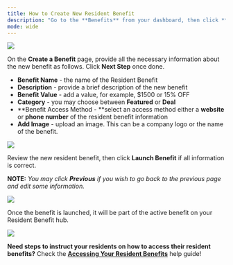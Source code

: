 ---
title: How to Create New Resident Benefit
description: "Go to the **Benefits** from your dashboard, then click **New Benefits**."
mode: wide
---


<Frame>
  <img src="/images/rtaImage-714.jpg"/>
</Frame>


On the **Create a Benefit** page, provide all the necessary information about the new benefit as follows. Click **Next Step** once done.

* **Benefit Name** \- the name of the Resident Benefit
* **Description** \- provide a brief description of the new benefit
* **Benefit Value** \- add a value, for example, $1500 or 15% OFF
* **Category** \- you may choose between **Featured** or **Deal**
* **Benefit Access Method - **select an access method either a **website** or **phone number** of the resident benefit information
* **Add Image** \- upload an image. This can be a company logo or the name of the benefit.



<Frame>
  <img src="/images/rtaImage-715.jpg"/>
</Frame>


Review the new resident benefit, then click **Launch Benefit** if all information is correct.

**NOTE:** _You may click **Previous** if you wish to go back to the previous page and edit some information._


<Frame>
  <img src="/images/rtaImage-716.jpg"/>
</Frame>

Once the benefit is launched, it will be part of the active benefit on your Resident Benefit hub.


<Frame>
  <img src="/images/rtaImage-717.jpg"/>
</Frame>


**Need steps to instruct your residents on how to access their resident benefits?** Check the **[Accessing Your Resident Benefits](/s/topic/0TO5e000000h9wrGAA/Accessing-Your-Resident-Benefits-Hub)** help guide!


